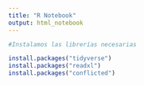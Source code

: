 ```yaml
---
title: "R Notebook"
output: html_notebook
---
```


```r
#Instalamos las librerías necesarias

install.packages("tidyverse") 
install.packages("readxl") 
install.packages("conflicted")

```


